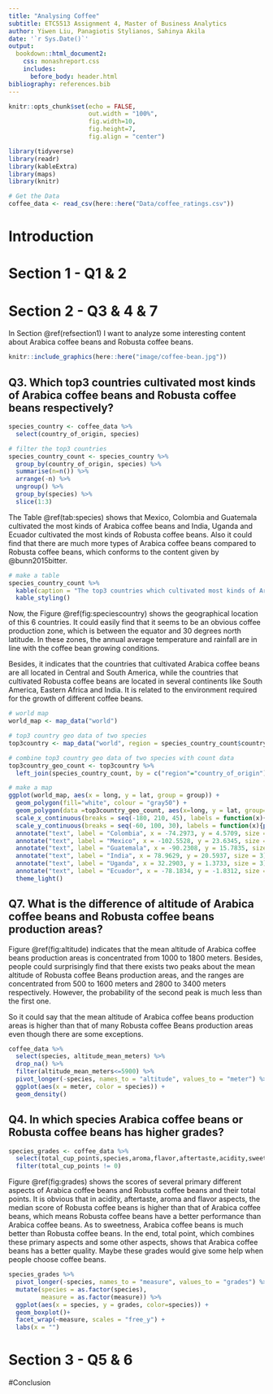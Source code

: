 ```yaml
---
title: "Analysing Coffee"
subtitle: ETC5513 Assignment 4, Master of Business Analytics
author: Yiwen Liu, Panagiotis Stylianos, Sahinya Akila
date: '`r Sys.Date()`'
output: 
  bookdown::html_document2:
    css: monashreport.css
    includes:
      before_body: header.html
bibliography: references.bib
---
```


```r
knitr::opts_chunk$set(echo = FALSE,
                      out.width = "100%",
                      fig.width=10,
                      fig.height=7,
                      fig.align = "center")
```

```r
library(tidyverse)
library(readr)
library(kableExtra)
library(maps)
library(knitr)
```

```r
# Get the Data
coffee_data <- read_csv(here::here("Data/coffee_ratings.csv"))
```

# Introduction 

# Section 1 - Q1 & 2

# Section 2 - Q3 & 4 & 7{#refsection1}

In Section \@ref(refsection1) I want to analyze some interesting content about Arabica coffee beans and Robusta coffee beans.

```r
knitr::include_graphics(here::here("image/coffee-bean.jpg"))
```

## Q3. Which top3 countries cultivated most kinds of Arabica coffee beans and Robusta coffee beans respectively?

```r
species_country <- coffee_data %>% 
  select(country_of_origin, species)
```

```r
# filter the top3 countries
species_country_count <- species_country %>% 
  group_by(country_of_origin, species) %>% 
  summarise(n=n()) %>% 
  arrange(-n) %>%
  ungroup() %>% 
  group_by(species) %>% 
  slice(1:3)
```

The Table \@ref(tab:species) shows that Mexico, Colombia and Guatemala cultivated the most kinds of Arabica coffee beans and India, Uganda and Ecuador cultivated the most kinds of Robusta coffee beans. Also it could find that there are much more types of Arabica coffee beans compared to Robusta coffee beans, which conforms to the content given by @bunn2015bitter.

```r
# make a table
species_country_count %>% 
  kable(caption = "The top3 countries which cultivated most kinds of Arabica coffee beans and Robusta coffee beans respectively") %>% 
  kable_styling()
```

Now, the Figure \@ref(fig:speciescountry) shows the geographical location of this 6 countries. It could easily find that it seems to be an obvious coffee production zone, which is between the equator and 30 degrees north latitude. In these zones, the annual average temperature and rainfall are in line with the coffee bean growing conditions.

Besides, it indicates that the countries that cultivated Arabica coffee beans are all located in Central and South America, while the countries that cultivated Robusta coffee beans are located in several continents like South America, Eastern Africa and India. It is related to the environment required for the growth of different coffee beans.

```r
# world map
world_map <- map_data("world")

# top3 country geo data of two species
top3country <- map_data("world", region = species_country_count$country_of_origin)

# combine top3 country geo data of two species with count data
top3country_geo_count <- top3country %>% 
  left_join(species_country_count, by = c("region"="country_of_origin"))
```

```r
# make a map
ggplot(world_map, aes(x = long, y = lat, group = group)) +
  geom_polygon(fill="white", colour = "gray50") +
  geom_polygon(data =top3country_geo_count, aes(x=long, y = lat, group=group,fill=species))+
  scale_x_continuous(breaks = seq(-180, 210, 45), labels = function(x){paste0(x, "°")}) +
  scale_y_continuous(breaks = seq(-60, 100, 30), labels = function(x){paste0(x, "°")}) +
  annotate("text", label = "Colombia", x = -74.2973, y = 4.5709, size = 3)+
  annotate("text", label = "Mexico", x = -102.5528, y = 23.6345, size = 3)+
  annotate("text", label = "Guatemala", x = -90.2308, y = 15.7835, size = 3)+
  annotate("text", label = "India", x = 78.9629, y = 20.5937, size = 3)+
  annotate("text", label = "Uganda", x = 32.2903, y = 1.3733, size = 3)+
  annotate("text", label = "Ecuador", x = -78.1834, y = -1.8312, size = 3)+
  theme_light()
```


## Q7. What is the difference of altitude of Arabica coffee beans and Robusta coffee beans production areas?

Figure \@ref(fig:altitude) indicates that the mean altitude of Arabica coffee beans production areas is concentrated from 1000 to 1800 meters. Besides, people could surprisingly find that there exists two peaks about the mean altitude of Robusta coffee Beans production areas, and the ranges are concentrated from 500 to 1600 meters and 2800 to 3400 meters respectively. However, the probability of the second peak is much less than the first one.

So it could say that the mean altitude of Arabica coffee beans production areas is higher than that of many Robusta coffee Beans production areas even though there are some exceptions. 

```r
coffee_data %>% 
  select(species, altitude_mean_meters) %>% 
  drop_na() %>% 
  filter(altitude_mean_meters<=5900) %>% 
  pivot_longer(-species, names_to = "altitude", values_to = "meter") %>% 
  ggplot(aes(x = meter, color = species)) +
  geom_density()
```


## Q4. In which species Arabica coffee beans or Robusta coffee beans has higher grades?

```r
species_grades <- coffee_data %>% 
  select(total_cup_points,species,aroma,flavor,aftertaste,acidity,sweetness) %>% 
  filter(total_cup_points != 0)
```

Figure \@ref(fig:grades) shows the scores of several primary different aspects of Arabica coffee beans and Robusta coffee beans and their total points. It is obvious that in acidity, aftertaste, aroma and flavor aspects, the median score of Robusta coffee beans is higher than that of Arabica coffee beans, which means Robusta coffee beans have a better performance than Arabica coffee beans. As to sweetness, Arabica coffee beans is much better than Robusta coffee beans. In the end, total point, which combines these primary aspects and some other aspects, shows that Arabica coffee beans has a better quality. Maybe these grades would give some help when people choose coffee beans.

```r
species_grades %>% 
  pivot_longer(-species, names_to = "measure", values_to = "grades") %>% 
  mutate(species = as.factor(species),
         measure = as.factor(measure)) %>% 
  ggplot(aes(x = species, y = grades, color=species)) +
  geom_boxplot()+
  facet_wrap(~measure, scales = "free_y") +
  labs(x = "")
```

# Section 3 - Q5 & 6

#Conclusion

